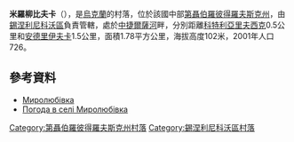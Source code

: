 {{coord|48|12|32|N|35|39|36|E|scale:30000_region:UA|display=title}}

'''米羅柳比夫卡'''（{{lang-uk|Миролюбівка}}），是[[烏克蘭|烏克蘭]]的村落，位於該國中部[[第聶伯羅彼得羅夫斯克州|第聶伯羅彼得羅夫斯克州]]，由[[錫涅利尼科沃區|錫涅利尼科沃區]]負責管轄，處於[[中捷爾薩河|中捷爾薩河]]畔，分別距離[[科特利亞里夫西克_(錫涅利尼科沃區)|科特利亞里夫西克]]0.5公里和[[安德里伊夫卡_(第聶伯羅彼得羅夫斯克州)|安德里伊夫卡]]1.5公里，面積1.78平方公里，海拔高度102米，2001年人口726。

==參考資料==
*[http://gska2.rada.gov.ua/pls/z7502/A005?rdat1=06.12.2007&rf7571=6336 Миролюбівка]{{dead link|date=2018年4月 |bot=InternetArchiveBot |fix-attempted=yes }}
* [http://weather.in.ua/ua/dnepropetrovskaja/15752 Погода в селі Миролюбівка]

{{DEFAULTSORT:Миролюбівка}}
[[Category:第聶伯羅彼得羅夫斯克州村落|Category:第聶伯羅彼得羅夫斯克州村落]]
[[Category:錫涅利尼科沃區村落|Category:錫涅利尼科沃區村落]]


{{Dnipropetrovsk-geo-stub}}